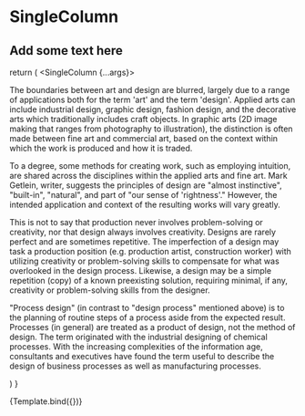 

<Meta title="Layouts / SingleColumn" component={SingleColumn} />

# SingleColumn

## Add some text here

  return (
    <SingleColumn {...args}>
      <p>
        The boundaries between art and design are blurred, largely due to a range of applications
        both for the term 'art' and the term 'design'. Applied arts can include industrial design,
        graphic design, fashion design, and the decorative arts which traditionally includes craft
        objects. In graphic arts (2D image making that ranges from photography to illustration), the
        distinction is often made between fine art and commercial art, based on the context within
        which the work is produced and how it is traded.
      </p>
      <p>
        To a degree, some methods for creating work, such as employing intuition, are shared across
        the disciplines within the applied arts and fine art. Mark Getlein, writer, suggests the
        principles of design are "almost instinctive", "built-in", "natural", and part of "our sense
        of 'rightness'." However, the intended application and context of the resulting works will
        vary greatly.
      </p>
      <p>
        This is not to say that production never involves problem-solving or creativity, nor that
        design always involves creativity. Designs are rarely perfect and are sometimes repetitive.
        The imperfection of a design may task a production position (e.g. production artist,
        construction worker) with utilizing creativity or problem-solving skills to compensate for
        what was overlooked in the design process. Likewise, a design may be a simple repetition
        (copy) of a known preexisting solution, requiring minimal, if any, creativity or
        problem-solving skills from the designer.
      </p>
      <p>
        "Process design" (in contrast to "design process" mentioned above) is to the planning of
        routine steps of a process aside from the expected result. Processes (in general) are
        treated as a product of design, not the method of design. The term originated with the
        industrial designing of chemical processes. With the increasing complexities of the
        information age, consultants and executives have found the term useful to describe the
        design of business processes as well as manufacturing processes.
      </p>
    </SingleColumn>
  )
}

<Preview withToolbar>
  <Story name="Primary" args={{}}>
    {Template.bind({})}
  </Story>
</Preview>

<Props of={SingleColumn} />
